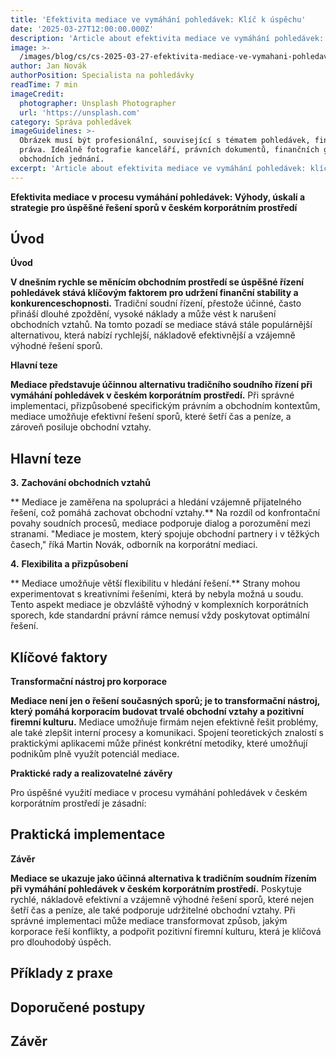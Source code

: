 ```yaml
---
title: 'Efektivita mediace ve vymáhání pohledávek: Klíč k úspěchu'
date: '2025-03-27T12:00:00.000Z'
description: 'Article about efektivita mediace ve vymáhání pohledávek: klíč k úspěchu'
image: >-
  /images/blog/cs/cs-2025-03-27-efektivita-mediace-ve-vymahani-pohledavek-klic-k-uspechu-1743103047017.jpg
author: Jan Novák
authorPosition: Specialista na pohledávky
readTime: 7 min
imageCredit:
  photographer: Unsplash Photographer
  url: 'https://unsplash.com'
category: Správa pohledávek
imageGuidelines: >-
  Obrázek musí být profesionální, související s tématem pohledávek, financí nebo
  práva. Ideálně fotografie kanceláří, právních dokumentů, finančních grafů nebo
  obchodních jednání.
excerpt: 'Article about efektivita mediace ve vymáhání pohledávek: klíč k úspěchu'
---
```

****Efektivita mediace v procesu vymáhání pohledávek: Výhody, úskalí a strategie pro úspěšné řešení sporů v českém korporátním prostředí****

## Úvod

**Úvod**

**V dnešním rychle se měnícím obchodním prostředí se úspěšné řízení pohledávek stává klíčovým faktorem pro udržení finanční stability a konkurenceschopnosti.** Tradiční soudní řízení, přestože účinné, často přináší dlouhé zpoždění, vysoké náklady a může vést k narušení obchodních vztahů. Na tomto pozadí se mediace stává stále populárnější alternativou, která nabízí rychlejší, nákladově efektivnější a vzájemně výhodné řešení sporů. 

**Hlavní teze**

**Mediace představuje účinnou alternativu tradičního soudního řízení při vymáhání pohledávek v českém korporátním prostředí.** Při správné implementaci, přizpůsobené specifickým právním a obchodním kontextům, mediace umožňuje efektivní řešení sporů, které šetří čas a peníze, a zároveň posiluje obchodní vztahy.

## Hlavní teze

**3.** **Zachování obchodních vztahů**

**   Mediace je zaměřena na spolupráci a hledání vzájemně přijatelného řešení, což pomáhá zachovat obchodní vztahy.** Na rozdíl od konfrontační povahy soudních procesů, mediace podporuje dialog a porozumění mezi stranami. "Mediace je mostem, který spojuje obchodní partnery i v těžkých časech," říká Martin Novák, odborník na korporátní mediaci.

**4.** **Flexibilita a přizpůsobení**

**   Mediace umožňuje větší flexibilitu v hledání řešení.** Strany mohou experimentovat s kreativními řešeními, která by nebyla možná u soudu. Tento aspekt mediace je obzvláště výhodný v komplexních korporátních sporech, kde standardní právní rámce nemusí vždy poskytovat optimální řešení.

## Klíčové faktory

**Transformační nástroj pro korporace**

**Mediace není jen o řešení současných sporů; je to transformační nástroj, který pomáhá korporacím budovat trvalé obchodní vztahy a pozitivní firemní kulturu.** Mediace umožňuje firmám nejen efektivně řešit problémy, ale také zlepšit interní procesy a komunikaci. Spojení teoretických znalostí s praktickými aplikacemi může přinést konkrétní metodiky, které umožňují podnikům plně využít potenciál mediace.

**Praktické rady a realizovatelné závěry**

Pro úspěšné využití mediace v procesu vymáhání pohledávek v českém korporátním prostředí je zásadní:

## Praktická implementace

**Závěr**

**Mediace se ukazuje jako účinná alternativa k tradičním soudním řízením při vymáhání pohledávek v českém korporátním prostředí.** Poskytuje rychlé, nákladově efektivní a vzájemně výhodné řešení sporů, které nejen šetří čas a peníze, ale také podporuje udržitelné obchodní vztahy. Při správné implementaci může mediace transformovat způsob, jakým korporace řeší konflikty, a podpořit pozitivní firemní kulturu, která je klíčová pro dlouhodobý úspěch.


## Příklady z praxe

## Doporučené postupy

## Závěr
